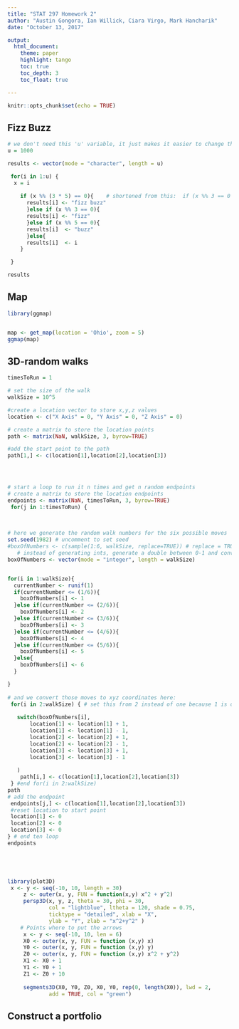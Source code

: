 ```yaml
---
title: "STAT 297 Homework 2"
author: "Austin Gongora, Ian Willick, Ciara Virgo, Mark Hancharik"
date: "October 13, 2017"

output: 
  html_document:
    theme: paper    
    highlight: tango 
    toc: true
    toc_depth: 3
    toc_float: true

---
```


```r
knitr::opts_chunk$set(echo = TRUE)
```

## Fizz Buzz

```r

# we don't need this 'u' variable, it just makes it easier to change the length -MH
u = 1000

results <- vector(mode = "character", length = u)

 for(i in 1:u) {
  x = i
  
    if (x %% (3 * 5) == 0){    # shortened from this:  if (x %% 3 == 0 & x %% 5 == 0){
      results[i] <- "fizz buzz"
      }else if (x %% 3 == 0){
      results[i] <- "fizz"
      }else if (x %% 5 == 0){
      results[i]  <- "buzz"
      }else{
      results[i]  <- i
    }

 }

results


```

## Map

```r


library(ggmap)


map <- get_map(location = 'Ohio', zoom = 5)
ggmap(map)


```


## 3D-random walks




```r



timesToRun = 1

# set the size of the walk
walkSize = 10^5

#create a location vector to store x,y,z values
location <- c("X Axis" = 0, "Y Axis" = 0, "Z Axis" = 0)

# create a matrix to store the location points
path <- matrix(NaN, walkSize, 3, byrow=TRUE)

#add the start point to the path
path[1,] <- c(location[1],location[2],location[3])




# start a loop to run it n times and get n random endpoints
# create a matrix to store the location endpoints
endpoints <- matrix(NaN, timesToRun, 3, byrow=TRUE)
 for(j in 1:timesToRun) {

   
   
# here we generate the random walk numbers for the six possible moves
set.seed(1982) # uncomment to set seed
#boxOfNumbers <- c(sample(1:6, walkSize, replace=TRUE)) # replace = TRUE to allow for repeat numbers  
   # instead of generating ints, generate a double between 0-1 and convert to an int
boxOfNumbers <- vector(mode = "integer", length = walkSize)  


for(i in 1:walkSize){
  currentNumber <- runif(1)
  if(currentNumber <= (1/6)){
    boxOfNumbers[i] <- 1
  }else if(currentNumber <= (2/6)){
    boxOfNumbers[i] <- 2
  }else if(currentNumber <= (3/6)){
    boxOfNumbers[i] <- 3
  }else if(currentNumber <= (4/6)){
    boxOfNumbers[i] <- 4
  }else if(currentNumber <= (5/6)){
    boxOfNumbers[i] <- 5
  }else{
    boxOfNumbers[i] <- 6
  }

}   
   
# and we convert those moves to xyz coordinates here:
 for(i in 2:walkSize) { # set this from 2 instead of one because 1 is our starting point
   
   switch(boxOfNumbers[i],
       location[1] <- location[1] + 1,
       location[1] <- location[1] - 1,
       location[2] <- location[2] + 1,
       location[2] <- location[2] - 1,
       location[3] <- location[3] + 1,
       location[3] <- location[3] - 1
     
   )
    path[i,] <- c(location[1],location[2],location[3])
 } #end for(i in 2:walkSize) 
path
# add the endpoint  
 endpoints[j,] <- c(location[1],location[2],location[3])
 #reset location to start point
 location[1] <- 0
 location[2] <- 0
 location[3] <- 0
} # end ten loop
endpoints



 

```

```r
library(plot3D)
 x <- y <- seq(-10, 10, length = 30)
     z <- outer(x, y, FUN = function(x,y) x^2 + y^2)
     persp3D(x, y, z, theta = 30, phi = 30,
             col = "lightblue", ltheta = 120, shade = 0.75,
             ticktype = "detailed", xlab = "X",
             ylab = "Y", zlab = "x^2+y^2" )
    # Points where to put the arrows
     x <- y <- seq(-10, 10, len = 6)
     X0 <- outer(x, y, FUN = function (x,y) x)
     Y0 <- outer(x, y, FUN = function (x,y) y)
     Z0 <- outer(x, y, FUN = function (x,y) x^2 + y^2)
     X1 <- X0 + 1
     Y1 <- Y0 + 1
     Z1 <- Z0 + 10
 
     segments3D(X0, Y0, Z0, X0, Y0, rep(0, length(X0)), lwd = 2,
             add = TRUE, col = "green")

```

## Construct a portfolio



